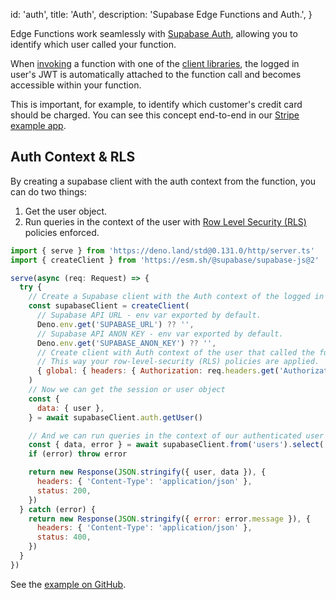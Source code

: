 
  id: 'auth',
  title: 'Auth',
  description: 'Supabase Edge Functions and Auth.',
}

Edge Functions work seamlessly with [Supabase Auth](/docs/guides/auth), allowing you to identify which user called your function.

When [invoking](/docs/reference/javascript/invoke) a function with one of the [client libraries](/docs/reference), the logged in user's JWT is automatically attached to the function call and becomes accessible within your function.

This is important, for example, to identify which customer's credit card should be charged. You can see this concept end-to-end in our [Stripe example app](https://github.com/supabase-community/expo-stripe-payments-with-supabase-functions).

## Auth Context & RLS

By creating a supabase client with the auth context from the function, you can do two things:

1. Get the user object.
2. Run queries in the context of the user with [Row Level Security (RLS)](/docs/guides/auth/row-level-security) policies enforced.

```js lines=14,17-19,22-23 title=supabase/functions/select-from-table-with-auth-rls/index.ts
import { serve } from 'https://deno.land/std@0.131.0/http/server.ts'
import { createClient } from 'https://esm.sh/@supabase/supabase-js@2'

serve(async (req: Request) => {
  try {
    // Create a Supabase client with the Auth context of the logged in user.
    const supabaseClient = createClient(
      // Supabase API URL - env var exported by default.
      Deno.env.get('SUPABASE_URL') ?? '',
      // Supabase API ANON KEY - env var exported by default.
      Deno.env.get('SUPABASE_ANON_KEY') ?? '',
      // Create client with Auth context of the user that called the function.
      // This way your row-level-security (RLS) policies are applied.
      { global: { headers: { Authorization: req.headers.get('Authorization')! } } }
    )
    // Now we can get the session or user object
    const {
      data: { user },
    } = await supabaseClient.auth.getUser()

    // And we can run queries in the context of our authenticated user
    const { data, error } = await supabaseClient.from('users').select('*')
    if (error) throw error

    return new Response(JSON.stringify({ user, data }), {
      headers: { 'Content-Type': 'application/json' },
      status: 200,
    })
  } catch (error) {
    return new Response(JSON.stringify({ error: error.message }), {
      headers: { 'Content-Type': 'application/json' },
      status: 400,
    })
  }
})
```

See the [example on GitHub](https://github.com/supabase/supabase/blob/master/examples/edge-functions/supabase/functions/select-from-table-with-auth-rls/index.ts).


